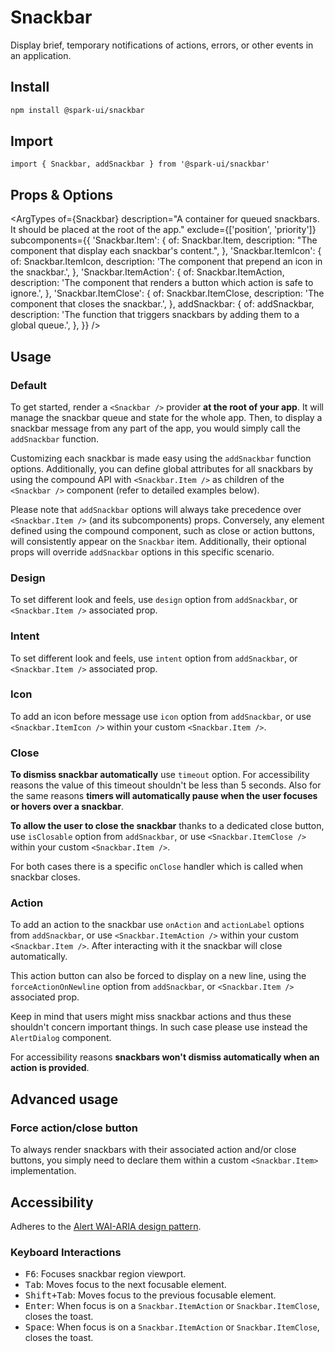 


<Meta of={stories} />

# Snackbar

Display brief, temporary notifications of actions, errors, or other events in an application.

## Install

```sh
npm install @spark-ui/snackbar
```

## Import

```tsx
import { Snackbar, addSnackbar } from '@spark-ui/snackbar'
```

## Props & Options

<ArgTypes
  of={Snackbar}
  description="A container for queued snackbars. It should be placed at the root of the app."
  exclude={['position', 'priority']}
  subcomponents={{
    'Snackbar.Item': {
      of: Snackbar.Item,
      description: "The component that display each snackbar's content.",
    },
    'Snackbar.ItemIcon': {
      of: Snackbar.ItemIcon,
      description: 'The component that prepend an icon in the snackbar.',
    },
    'Snackbar.ItemAction': {
      of: Snackbar.ItemAction,
      description: 'The component that renders a button which action is safe to ignore.',
    },
    'Snackbar.ItemClose': {
      of: Snackbar.ItemClose,
      description: 'The component that closes the snackbar.',
    },
    addSnackbar: {
      of: addSnackbar,
      description: 'The function that triggers snackbars by adding them to a global queue.',
    },
  }}
/>

## Usage

### Default

To get started, render a `<Snackbar />` provider **at the root of your app**. It will manage the snackbar queue and state for the whole app. Then, to display a snackbar message from any part of the app, you would simply call the `addSnackbar` function.

Customizing each snackbar is made easy using the `addSnackbar` function options. Additionally, you can define global attributes for all snackbars by using the compound API with `<Snackbar.Item />` as children of the `<Snackbar />` component (refer to detailed examples below).

Please note that `addSnackbar` options will always take precedence over `<Snackbar.Item />` (and its subcomponents) props. Conversely, any element defined using the compound component, such as close or action buttons, will consistently appear on the `Snackbar` item. Additionally, their optional props will override `addSnackbar` options in this specific scenario.

<Canvas of={stories.Default} />

### Design

To set different look and feels, use `design` option from `addSnackbar`, or `<Snackbar.Item />` associated prop.

<Canvas of={stories.Design} />

### Intent

To set different look and feels, use `intent` option from `addSnackbar`, or `<Snackbar.Item />` associated prop.

<Canvas of={stories.Intent} />

### Icon

To add an icon before message use `icon` option from `addSnackbar`, or use `<Snackbar.ItemIcon />` within your custom `<Snackbar.Item />`.

<Canvas of={stories.Icon} />

### Close

**To dismiss snackbar automatically** use `timeout` option. For accessibility reasons the value of this timeout shouldn't be less than 5 seconds. Also for the same reasons **timers will automatically pause when the user focuses or hovers over a snackbar**.

**To allow the user to close the snackbar** thanks to a dedicated close button, use `isClosable` option from `addSnackbar`, or use `<Snackbar.ItemClose />` within your custom `<Snackbar.Item />`.

For both cases there is a specific `onClose` handler which is called when snackbar closes.

<Canvas of={stories.Close} />

### Action

To add an action to the snackbar use `onAction` and `actionLabel` options from `addSnackbar`, or use `<Snackbar.ItemAction />` within your custom `<Snackbar.Item />`. After interacting with it the snackbar will close automatically.

This action button can also be forced to display on a new line, using the `forceActionOnNewline` option from `addSnackbar`, or `<Snackbar.Item />` associated prop.

Keep in mind that users might miss snackbar actions and thus these shouldn't concern important things. In such case please use instead the `AlertDialog` component.

For accessibility reasons **snackbars won't dismiss automatically when an action is provided**.

<Canvas of={stories.Action} />

## Advanced usage

### Force action/close button

To always render snackbars with their associated action and/or close buttons, you simply need to declare them within a custom `<Snackbar.Item>` implementation.

<Canvas of={stories.AdvancedActionClose} />

## Accessibility

Adheres to the [Alert WAI-ARIA design pattern](https://www.w3.org/WAI/ARIA/apg/patterns/alert).

### Keyboard Interactions

- <Kbd>F6</Kbd>: Focuses snackbar region viewport.
- <Kbd>Tab</Kbd>: Moves focus to the next focusable element.
- <Kbd>Shift+Tab</Kbd>: Moves focus to the previous focusable element.
- <Kbd>Enter</Kbd>: When focus is on a `Snackbar.ItemAction` or `Snackbar.ItemClose`, closes the
  toast.
- <Kbd>Space</Kbd>: When focus is on a `Snackbar.ItemAction` or `Snackbar.ItemClose`, closes the
  toast.
